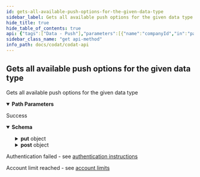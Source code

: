 ```yaml
---
id: gets-all-available-push-options-for-the-given-data-type
sidebar_label: Gets all available push options for the given data type
hide_title: true
hide_table_of_contents: true
api: {"tags":["Data - Push"],"parameters":[{"name":"companyId","in":"path","required":true,"schema":{"type":"string","format":"uuid"}},{"name":"connectionId","in":"path","required":true,"schema":{"type":"string","format":"uuid"}},{"name":"dataType","in":"path","required":true,"schema":{"type":"string"}}],"responses":{"200":{"description":"Success","content":{"application/json":{"schema":{"type":"object","properties":{"put":{"required":["description","displayName","required","type"],"type":"object","properties":{"type":{"enum":["Array","Object","String","Number","Boolean","DateTime","File","MultiPart"],"type":"string"},"displayName":{"type":"string"},"description":{"type":"string"},"properties":{"type":"object","additionalProperties":"circular()","nullable":true},"options":{"type":"array","items":{"required":["description","displayName","required","type","value"],"type":"object","properties":{"value":{"type":"string"},"type":{"enum":["Array","Object","String","Number","Boolean","DateTime","File","MultiPart"],"type":"string"},"displayName":{"type":"string"},"description":{"type":"string"},"properties":{"type":"object","additionalProperties":"circular()","nullable":true},"options":{"type":"array","items":"circular()","nullable":true},"required":{"type":"boolean"},"validation":{"type":"object","properties":{"warnings":{"type":"array","items":{"required":["details","field"],"type":"object","properties":{"field":{"type":"string"},"details":{"type":"string"},"ref":{"type":"string","format":"uri","nullable":true}},"additionalProperties":false},"nullable":true},"information":{"type":"array","items":{"required":["details","field"],"type":"object","properties":{"field":{"type":"string"},"details":{"type":"string"},"ref":{"type":"string","format":"uri","nullable":true}},"additionalProperties":false},"nullable":true}},"additionalProperties":false},"rel":{"type":"string","nullable":true}},"additionalProperties":false},"nullable":true},"required":{"type":"boolean"},"validation":{"type":"object","properties":{"warnings":{"type":"array","items":{"required":["details","field"],"type":"object","properties":{"field":{"type":"string"},"details":{"type":"string"},"ref":{"type":"string","format":"uri","nullable":true}},"additionalProperties":false},"nullable":true},"information":{"type":"array","items":{"required":["details","field"],"type":"object","properties":{"field":{"type":"string"},"details":{"type":"string"},"ref":{"type":"string","format":"uri","nullable":true}},"additionalProperties":false},"nullable":true}},"additionalProperties":false},"rel":{"type":"string","nullable":true}},"additionalProperties":false},"post":{"required":["description","displayName","required","type"],"type":"object","properties":{"type":{"enum":["Array","Object","String","Number","Boolean","DateTime","File","MultiPart"],"type":"string"},"displayName":{"type":"string"},"description":{"type":"string"},"properties":{"type":"object","additionalProperties":"circular()","nullable":true},"options":{"type":"array","items":{"required":["description","displayName","required","type","value"],"type":"object","properties":{"value":{"type":"string"},"type":{"enum":["Array","Object","String","Number","Boolean","DateTime","File","MultiPart"],"type":"string"},"displayName":{"type":"string"},"description":{"type":"string"},"properties":{"type":"object","additionalProperties":"circular()","nullable":true},"options":{"type":"array","items":"circular()","nullable":true},"required":{"type":"boolean"},"validation":{"type":"object","properties":{"warnings":{"type":"array","items":{"required":["details","field"],"type":"object","properties":{"field":{"type":"string"},"details":{"type":"string"},"ref":{"type":"string","format":"uri","nullable":true}},"additionalProperties":false},"nullable":true},"information":{"type":"array","items":{"required":["details","field"],"type":"object","properties":{"field":{"type":"string"},"details":{"type":"string"},"ref":{"type":"string","format":"uri","nullable":true}},"additionalProperties":false},"nullable":true}},"additionalProperties":false},"rel":{"type":"string","nullable":true}},"additionalProperties":false},"nullable":true},"required":{"type":"boolean"},"validation":{"type":"object","properties":{"warnings":{"type":"array","items":{"required":["details","field"],"type":"object","properties":{"field":{"type":"string"},"details":{"type":"string"},"ref":{"type":"string","format":"uri","nullable":true}},"additionalProperties":false},"nullable":true},"information":{"type":"array","items":{"required":["details","field"],"type":"object","properties":{"field":{"type":"string"},"details":{"type":"string"},"ref":{"type":"string","format":"uri","nullable":true}},"additionalProperties":false},"nullable":true}},"additionalProperties":false},"rel":{"type":"string","nullable":true}},"additionalProperties":false}},"additionalProperties":false}}}},"401":{"description":"Authentication failed - see [authentication instructions](https://docs.codat.io/docs/authentication-1)"},"402":{"description":"Account limit reached - see [account limits](https://docs.codat.io/docs/environments-1)"}},"description":"Gets all available push options for the given data type","method":"get","path":"/companies/{companyId}/connections/{connectionId}/dataTypes/{dataType}/options","servers":[{"url":"https://api.codat.io","description":"Codat API (Production)"}],"security":[{"AuthorizationHeader":[]}],"securitySchemes":{"AuthorizationHeader":{"type":"apiKey","description":"The word \"Basic\" followed by a space and your API Key, base64 encoded, which can be found [here](https://portal-integration.codat.io/#/profile)","name":"Authorization","in":"header"}},"info":{"title":"Codat API","description":"[What's changed in our Swagger](https://docs.codat.io/docs/new-swagger-ui)","version":"v1"},"postman":{"name":"Gets all available push options for the given data type","description":{"type":"text/plain"},"url":{"path":["companies",":companyId","connections",":connectionId","dataTypes",":dataType","options"],"host":["{{baseUrl}}"],"query":[],"variable":[{"disabled":false,"description":{"content":"(Required) ","type":"text/plain"},"type":"any","value":"","key":"companyId"},{"disabled":false,"description":{"content":"(Required) ","type":"text/plain"},"type":"any","value":"","key":"connectionId"},{"disabled":false,"description":{"content":"(Required) ","type":"text/plain"},"type":"any","value":"","key":"dataType"}]},"header":[{"key":"Accept","value":"application/json"}],"method":"GET"}}
sidebar_class_name: "get api-method"
info_path: docs/codat/codat-api
---
```



## Gets all available push options for the given data type



Gets all available push options for the given data type

<details style={{"marginBottom":"1rem"}} data-collapsed={false} open={true}><summary style={{}}><strong>Path Parameters</strong></summary><div><ul><ParamsItem className={"paramsItem"} param={{"name":"companyId","in":"path","required":true,"schema":{"type":"string","format":"uuid"}}}></ParamsItem><ParamsItem className={"paramsItem"} param={{"name":"connectionId","in":"path","required":true,"schema":{"type":"string","format":"uuid"}}}></ParamsItem><ParamsItem className={"paramsItem"} param={{"name":"dataType","in":"path","required":true,"schema":{"type":"string"}}}></ParamsItem></ul></div></details><div><ApiTabs><TabItem label={"200"} value={"200"}><div>

Success

</div><div><details style={{}} data-collapsed={false} open={true}><summary style={{"textAlign":"left"}}><strong>Schema</strong></summary><div style={{"textAlign":"left","marginLeft":"1rem"}}></div><ul style={{"marginLeft":"1rem"}}><SchemaItem collapsible={true} className={"schemaItem"}><details style={{}}><summary style={{}}><strong>put</strong><span style={{"opacity":"0.6"}}> object</span></summary><div style={{"marginLeft":"1rem"}}><SchemaItem collapsible={false} name={"type"} required={true} schemaDescription={undefined} schemaName={"string"} qualifierMessage={"**Possible values:** [`Array`, `Object`, `String`, `Number`, `Boolean`, `DateTime`, `File`, `MultiPart`]"}></SchemaItem><SchemaItem collapsible={false} name={"displayName"} required={true} schemaDescription={undefined} schemaName={"string"} qualifierMessage={undefined}></SchemaItem><SchemaItem collapsible={false} name={"description"} required={true} schemaDescription={undefined} schemaName={"string"} qualifierMessage={undefined}></SchemaItem><SchemaItem collapsible={true} className={"schemaItem"}><details style={{}}><summary style={{}}><strong>properties</strong><span style={{"opacity":"0.6"}}> object</span></summary><div style={{"marginLeft":"1rem"}}><SchemaItem collapsible={false} name={"0"} required={false} schemaDescription={undefined} schemaName={""} qualifierMessage={undefined}></SchemaItem><SchemaItem collapsible={false} name={"1"} required={false} schemaDescription={undefined} schemaName={""} qualifierMessage={undefined}></SchemaItem><SchemaItem collapsible={false} name={"2"} required={false} schemaDescription={undefined} schemaName={""} qualifierMessage={undefined}></SchemaItem><SchemaItem collapsible={false} name={"3"} required={false} schemaDescription={undefined} schemaName={""} qualifierMessage={undefined}></SchemaItem><SchemaItem collapsible={false} name={"4"} required={false} schemaDescription={undefined} schemaName={""} qualifierMessage={undefined}></SchemaItem><SchemaItem collapsible={false} name={"5"} required={false} schemaDescription={undefined} schemaName={""} qualifierMessage={undefined}></SchemaItem><SchemaItem collapsible={false} name={"6"} required={false} schemaDescription={undefined} schemaName={""} qualifierMessage={undefined}></SchemaItem><SchemaItem collapsible={false} name={"7"} required={false} schemaDescription={undefined} schemaName={""} qualifierMessage={undefined}></SchemaItem><SchemaItem collapsible={false} name={"8"} required={false} schemaDescription={undefined} schemaName={""} qualifierMessage={undefined}></SchemaItem><SchemaItem collapsible={false} name={"9"} required={false} schemaDescription={undefined} schemaName={""} qualifierMessage={undefined}></SchemaItem></div></details></SchemaItem><SchemaItem collapsible={true} className={"schemaItem"}><details style={{}}><summary style={{}}><strong>options</strong><span style={{"opacity":"0.6"}}> object[]</span></summary><div style={{"marginLeft":"1rem"}}><SchemaItem collapsible={false} name={"value"} required={true} schemaDescription={undefined} schemaName={"string"} qualifierMessage={undefined}></SchemaItem><SchemaItem collapsible={false} name={"type"} required={true} schemaDescription={undefined} schemaName={"string"} qualifierMessage={"**Possible values:** [`Array`, `Object`, `String`, `Number`, `Boolean`, `DateTime`, `File`, `MultiPart`]"}></SchemaItem><SchemaItem collapsible={false} name={"displayName"} required={true} schemaDescription={undefined} schemaName={"string"} qualifierMessage={undefined}></SchemaItem><SchemaItem collapsible={false} name={"description"} required={true} schemaDescription={undefined} schemaName={"string"} qualifierMessage={undefined}></SchemaItem><SchemaItem collapsible={true} className={"schemaItem"}><details style={{}}><summary style={{}}><strong>properties</strong><span style={{"opacity":"0.6"}}> object</span></summary><div style={{"marginLeft":"1rem"}}><SchemaItem collapsible={false} name={"0"} required={false} schemaDescription={undefined} schemaName={""} qualifierMessage={undefined}></SchemaItem><SchemaItem collapsible={false} name={"1"} required={false} schemaDescription={undefined} schemaName={""} qualifierMessage={undefined}></SchemaItem><SchemaItem collapsible={false} name={"2"} required={false} schemaDescription={undefined} schemaName={""} qualifierMessage={undefined}></SchemaItem><SchemaItem collapsible={false} name={"3"} required={false} schemaDescription={undefined} schemaName={""} qualifierMessage={undefined}></SchemaItem><SchemaItem collapsible={false} name={"4"} required={false} schemaDescription={undefined} schemaName={""} qualifierMessage={undefined}></SchemaItem><SchemaItem collapsible={false} name={"5"} required={false} schemaDescription={undefined} schemaName={""} qualifierMessage={undefined}></SchemaItem><SchemaItem collapsible={false} name={"6"} required={false} schemaDescription={undefined} schemaName={""} qualifierMessage={undefined}></SchemaItem><SchemaItem collapsible={false} name={"7"} required={false} schemaDescription={undefined} schemaName={""} qualifierMessage={undefined}></SchemaItem><SchemaItem collapsible={false} name={"8"} required={false} schemaDescription={undefined} schemaName={""} qualifierMessage={undefined}></SchemaItem><SchemaItem collapsible={false} name={"9"} required={false} schemaDescription={undefined} schemaName={""} qualifierMessage={undefined}></SchemaItem></div></details></SchemaItem><SchemaItem collapsible={false} name={"options"} required={false} schemaDescription={undefined} schemaName={"undefined[]"} qualifierMessage={undefined}></SchemaItem><SchemaItem collapsible={false} name={"required"} required={true} schemaDescription={undefined} schemaName={"boolean"} qualifierMessage={undefined}></SchemaItem><SchemaItem collapsible={true} className={"schemaItem"}><details style={{}}><summary style={{}}><strong>validation</strong><span style={{"opacity":"0.6"}}> object</span></summary><div style={{"marginLeft":"1rem"}}><SchemaItem collapsible={true} className={"schemaItem"}><details style={{}}><summary style={{}}><strong>warnings</strong><span style={{"opacity":"0.6"}}> object[]</span></summary><div style={{"marginLeft":"1rem"}}><SchemaItem collapsible={false} name={"field"} required={true} schemaDescription={undefined} schemaName={"string"} qualifierMessage={undefined}></SchemaItem><SchemaItem collapsible={false} name={"details"} required={true} schemaDescription={undefined} schemaName={"string"} qualifierMessage={undefined}></SchemaItem><SchemaItem collapsible={false} name={"ref"} required={false} schemaDescription={undefined} schemaName={"uri"} qualifierMessage={undefined}></SchemaItem></div></details></SchemaItem><SchemaItem collapsible={true} className={"schemaItem"}><details style={{}}><summary style={{}}><strong>information</strong><span style={{"opacity":"0.6"}}> object[]</span></summary><div style={{"marginLeft":"1rem"}}><SchemaItem collapsible={false} name={"field"} required={true} schemaDescription={undefined} schemaName={"string"} qualifierMessage={undefined}></SchemaItem><SchemaItem collapsible={false} name={"details"} required={true} schemaDescription={undefined} schemaName={"string"} qualifierMessage={undefined}></SchemaItem><SchemaItem collapsible={false} name={"ref"} required={false} schemaDescription={undefined} schemaName={"uri"} qualifierMessage={undefined}></SchemaItem></div></details></SchemaItem></div></details></SchemaItem><SchemaItem collapsible={false} name={"rel"} required={false} schemaDescription={undefined} schemaName={"string"} qualifierMessage={undefined}></SchemaItem></div></details></SchemaItem><SchemaItem collapsible={false} name={"required"} required={true} schemaDescription={undefined} schemaName={"boolean"} qualifierMessage={undefined}></SchemaItem><SchemaItem collapsible={true} className={"schemaItem"}><details style={{}}><summary style={{}}><strong>validation</strong><span style={{"opacity":"0.6"}}> object</span></summary><div style={{"marginLeft":"1rem"}}><SchemaItem collapsible={true} className={"schemaItem"}><details style={{}}><summary style={{}}><strong>warnings</strong><span style={{"opacity":"0.6"}}> object[]</span></summary><div style={{"marginLeft":"1rem"}}><SchemaItem collapsible={false} name={"field"} required={true} schemaDescription={undefined} schemaName={"string"} qualifierMessage={undefined}></SchemaItem><SchemaItem collapsible={false} name={"details"} required={true} schemaDescription={undefined} schemaName={"string"} qualifierMessage={undefined}></SchemaItem><SchemaItem collapsible={false} name={"ref"} required={false} schemaDescription={undefined} schemaName={"uri"} qualifierMessage={undefined}></SchemaItem></div></details></SchemaItem><SchemaItem collapsible={true} className={"schemaItem"}><details style={{}}><summary style={{}}><strong>information</strong><span style={{"opacity":"0.6"}}> object[]</span></summary><div style={{"marginLeft":"1rem"}}><SchemaItem collapsible={false} name={"field"} required={true} schemaDescription={undefined} schemaName={"string"} qualifierMessage={undefined}></SchemaItem><SchemaItem collapsible={false} name={"details"} required={true} schemaDescription={undefined} schemaName={"string"} qualifierMessage={undefined}></SchemaItem><SchemaItem collapsible={false} name={"ref"} required={false} schemaDescription={undefined} schemaName={"uri"} qualifierMessage={undefined}></SchemaItem></div></details></SchemaItem></div></details></SchemaItem><SchemaItem collapsible={false} name={"rel"} required={false} schemaDescription={undefined} schemaName={"string"} qualifierMessage={undefined}></SchemaItem></div></details></SchemaItem><SchemaItem collapsible={true} className={"schemaItem"}><details style={{}}><summary style={{}}><strong>post</strong><span style={{"opacity":"0.6"}}> object</span></summary><div style={{"marginLeft":"1rem"}}><SchemaItem collapsible={false} name={"type"} required={true} schemaDescription={undefined} schemaName={"string"} qualifierMessage={"**Possible values:** [`Array`, `Object`, `String`, `Number`, `Boolean`, `DateTime`, `File`, `MultiPart`]"}></SchemaItem><SchemaItem collapsible={false} name={"displayName"} required={true} schemaDescription={undefined} schemaName={"string"} qualifierMessage={undefined}></SchemaItem><SchemaItem collapsible={false} name={"description"} required={true} schemaDescription={undefined} schemaName={"string"} qualifierMessage={undefined}></SchemaItem><SchemaItem collapsible={true} className={"schemaItem"}><details style={{}}><summary style={{}}><strong>properties</strong><span style={{"opacity":"0.6"}}> object</span></summary><div style={{"marginLeft":"1rem"}}><SchemaItem collapsible={false} name={"0"} required={false} schemaDescription={undefined} schemaName={""} qualifierMessage={undefined}></SchemaItem><SchemaItem collapsible={false} name={"1"} required={false} schemaDescription={undefined} schemaName={""} qualifierMessage={undefined}></SchemaItem><SchemaItem collapsible={false} name={"2"} required={false} schemaDescription={undefined} schemaName={""} qualifierMessage={undefined}></SchemaItem><SchemaItem collapsible={false} name={"3"} required={false} schemaDescription={undefined} schemaName={""} qualifierMessage={undefined}></SchemaItem><SchemaItem collapsible={false} name={"4"} required={false} schemaDescription={undefined} schemaName={""} qualifierMessage={undefined}></SchemaItem><SchemaItem collapsible={false} name={"5"} required={false} schemaDescription={undefined} schemaName={""} qualifierMessage={undefined}></SchemaItem><SchemaItem collapsible={false} name={"6"} required={false} schemaDescription={undefined} schemaName={""} qualifierMessage={undefined}></SchemaItem><SchemaItem collapsible={false} name={"7"} required={false} schemaDescription={undefined} schemaName={""} qualifierMessage={undefined}></SchemaItem><SchemaItem collapsible={false} name={"8"} required={false} schemaDescription={undefined} schemaName={""} qualifierMessage={undefined}></SchemaItem><SchemaItem collapsible={false} name={"9"} required={false} schemaDescription={undefined} schemaName={""} qualifierMessage={undefined}></SchemaItem></div></details></SchemaItem><SchemaItem collapsible={true} className={"schemaItem"}><details style={{}}><summary style={{}}><strong>options</strong><span style={{"opacity":"0.6"}}> object[]</span></summary><div style={{"marginLeft":"1rem"}}><SchemaItem collapsible={false} name={"value"} required={true} schemaDescription={undefined} schemaName={"string"} qualifierMessage={undefined}></SchemaItem><SchemaItem collapsible={false} name={"type"} required={true} schemaDescription={undefined} schemaName={"string"} qualifierMessage={"**Possible values:** [`Array`, `Object`, `String`, `Number`, `Boolean`, `DateTime`, `File`, `MultiPart`]"}></SchemaItem><SchemaItem collapsible={false} name={"displayName"} required={true} schemaDescription={undefined} schemaName={"string"} qualifierMessage={undefined}></SchemaItem><SchemaItem collapsible={false} name={"description"} required={true} schemaDescription={undefined} schemaName={"string"} qualifierMessage={undefined}></SchemaItem><SchemaItem collapsible={true} className={"schemaItem"}><details style={{}}><summary style={{}}><strong>properties</strong><span style={{"opacity":"0.6"}}> object</span></summary><div style={{"marginLeft":"1rem"}}><SchemaItem collapsible={false} name={"0"} required={false} schemaDescription={undefined} schemaName={""} qualifierMessage={undefined}></SchemaItem><SchemaItem collapsible={false} name={"1"} required={false} schemaDescription={undefined} schemaName={""} qualifierMessage={undefined}></SchemaItem><SchemaItem collapsible={false} name={"2"} required={false} schemaDescription={undefined} schemaName={""} qualifierMessage={undefined}></SchemaItem><SchemaItem collapsible={false} name={"3"} required={false} schemaDescription={undefined} schemaName={""} qualifierMessage={undefined}></SchemaItem><SchemaItem collapsible={false} name={"4"} required={false} schemaDescription={undefined} schemaName={""} qualifierMessage={undefined}></SchemaItem><SchemaItem collapsible={false} name={"5"} required={false} schemaDescription={undefined} schemaName={""} qualifierMessage={undefined}></SchemaItem><SchemaItem collapsible={false} name={"6"} required={false} schemaDescription={undefined} schemaName={""} qualifierMessage={undefined}></SchemaItem><SchemaItem collapsible={false} name={"7"} required={false} schemaDescription={undefined} schemaName={""} qualifierMessage={undefined}></SchemaItem><SchemaItem collapsible={false} name={"8"} required={false} schemaDescription={undefined} schemaName={""} qualifierMessage={undefined}></SchemaItem><SchemaItem collapsible={false} name={"9"} required={false} schemaDescription={undefined} schemaName={""} qualifierMessage={undefined}></SchemaItem></div></details></SchemaItem><SchemaItem collapsible={false} name={"options"} required={false} schemaDescription={undefined} schemaName={"undefined[]"} qualifierMessage={undefined}></SchemaItem><SchemaItem collapsible={false} name={"required"} required={true} schemaDescription={undefined} schemaName={"boolean"} qualifierMessage={undefined}></SchemaItem><SchemaItem collapsible={true} className={"schemaItem"}><details style={{}}><summary style={{}}><strong>validation</strong><span style={{"opacity":"0.6"}}> object</span></summary><div style={{"marginLeft":"1rem"}}><SchemaItem collapsible={true} className={"schemaItem"}><details style={{}}><summary style={{}}><strong>warnings</strong><span style={{"opacity":"0.6"}}> object[]</span></summary><div style={{"marginLeft":"1rem"}}><SchemaItem collapsible={false} name={"field"} required={true} schemaDescription={undefined} schemaName={"string"} qualifierMessage={undefined}></SchemaItem><SchemaItem collapsible={false} name={"details"} required={true} schemaDescription={undefined} schemaName={"string"} qualifierMessage={undefined}></SchemaItem><SchemaItem collapsible={false} name={"ref"} required={false} schemaDescription={undefined} schemaName={"uri"} qualifierMessage={undefined}></SchemaItem></div></details></SchemaItem><SchemaItem collapsible={true} className={"schemaItem"}><details style={{}}><summary style={{}}><strong>information</strong><span style={{"opacity":"0.6"}}> object[]</span></summary><div style={{"marginLeft":"1rem"}}><SchemaItem collapsible={false} name={"field"} required={true} schemaDescription={undefined} schemaName={"string"} qualifierMessage={undefined}></SchemaItem><SchemaItem collapsible={false} name={"details"} required={true} schemaDescription={undefined} schemaName={"string"} qualifierMessage={undefined}></SchemaItem><SchemaItem collapsible={false} name={"ref"} required={false} schemaDescription={undefined} schemaName={"uri"} qualifierMessage={undefined}></SchemaItem></div></details></SchemaItem></div></details></SchemaItem><SchemaItem collapsible={false} name={"rel"} required={false} schemaDescription={undefined} schemaName={"string"} qualifierMessage={undefined}></SchemaItem></div></details></SchemaItem><SchemaItem collapsible={false} name={"required"} required={true} schemaDescription={undefined} schemaName={"boolean"} qualifierMessage={undefined}></SchemaItem><SchemaItem collapsible={true} className={"schemaItem"}><details style={{}}><summary style={{}}><strong>validation</strong><span style={{"opacity":"0.6"}}> object</span></summary><div style={{"marginLeft":"1rem"}}><SchemaItem collapsible={true} className={"schemaItem"}><details style={{}}><summary style={{}}><strong>warnings</strong><span style={{"opacity":"0.6"}}> object[]</span></summary><div style={{"marginLeft":"1rem"}}><SchemaItem collapsible={false} name={"field"} required={true} schemaDescription={undefined} schemaName={"string"} qualifierMessage={undefined}></SchemaItem><SchemaItem collapsible={false} name={"details"} required={true} schemaDescription={undefined} schemaName={"string"} qualifierMessage={undefined}></SchemaItem><SchemaItem collapsible={false} name={"ref"} required={false} schemaDescription={undefined} schemaName={"uri"} qualifierMessage={undefined}></SchemaItem></div></details></SchemaItem><SchemaItem collapsible={true} className={"schemaItem"}><details style={{}}><summary style={{}}><strong>information</strong><span style={{"opacity":"0.6"}}> object[]</span></summary><div style={{"marginLeft":"1rem"}}><SchemaItem collapsible={false} name={"field"} required={true} schemaDescription={undefined} schemaName={"string"} qualifierMessage={undefined}></SchemaItem><SchemaItem collapsible={false} name={"details"} required={true} schemaDescription={undefined} schemaName={"string"} qualifierMessage={undefined}></SchemaItem><SchemaItem collapsible={false} name={"ref"} required={false} schemaDescription={undefined} schemaName={"uri"} qualifierMessage={undefined}></SchemaItem></div></details></SchemaItem></div></details></SchemaItem><SchemaItem collapsible={false} name={"rel"} required={false} schemaDescription={undefined} schemaName={"string"} qualifierMessage={undefined}></SchemaItem></div></details></SchemaItem></ul></details></div></TabItem><TabItem label={"401"} value={"401"}><div>

Authentication failed - see [authentication instructions](https://docs.codat.io/docs/authentication-1)

</div><div></div></TabItem><TabItem label={"402"} value={"402"}><div>

Account limit reached - see [account limits](https://docs.codat.io/docs/environments-1)

</div><div></div></TabItem></ApiTabs></div>
      